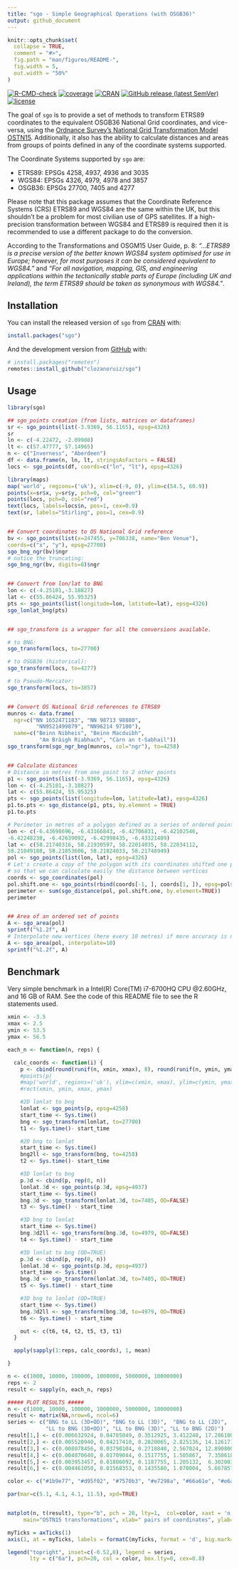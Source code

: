 ```yaml
---
title: "sgo - Simple Geographical Operations (with OSGB36)"
output: github_document
---
```


<!-- README.md is generated from README.Rmd. Please edit that file -->

```r
knitr::opts_chunk$set(
  collapse = TRUE,
  comment = "#>",
  fig.path = "man/figures/README-",
  fig.width = 5,
  out.width = "50%"
)
```

<!-- badges: start -->
[![R-CMD-check](https://github.com/clozanoruiz/sgo/workflows/R-CMD-check/badge.svg?branch=main)](https://github.com/clozanoruiz/sgo/actions?workflow=R-CMD-check)
[![coverage](https://codecov.io/gh/clozanoruiz/sgo/branch/main/graph/badge.svg?token=Qd5gkpnxFc)](https://app.codecov.io/gh/clozanoruiz/sgo?branch=main)
[![CRAN](https://www.r-pkg.org/badges/version/sgo)](https://cran.r-project.org/package=sgo)
[![GitHub release (latest SemVer)](https://img.shields.io/github/v/release/clozanoruiz/sgo.svg?sort=semver&label=GitHub)](https://github.com/clozanoruiz/sgo/releases)
[![license](https://img.shields.io/badge/license-BSD%202--Clause-green.svg)](https://opensource.org/licenses/BSD-2-Clause)
<!-- badges: end -->

The goal of `sgo` is to provide a set of methods to transform ETRS89 coordinates to the equivalent
OSGB36 National Grid coordinates, and vice-versa, using the [Ordnance Survey's National Grid Transformation Model OSTN15](https://www.ordnancesurvey.co.uk/blog/2016/09/ostn15-new-geoid-britain/). Additionally, it also has the ability to calculate distances and areas from groups of points defined in any of the coordinate systems supported.

The Coordinate Systems supported by `sgo` are:

* ETRS89: EPSGs 4258, 4937, 4936 and 3035
* WGS84: EPSGs 4326, 4979, 4978 and 3857
* OSGB36: EPSGs 27700, 7405 and 4277

Please note that this package assumes that the Coordinate Reference Systems
(CRS) ETRS89 and WGS84 are the same within the UK, but this shouldn't be a
problem for most civilian use of GPS satellites. If a high-precision
transformation between WGS84 and ETRS89 is required then it is recommended
to use a different package to do the conversion.

According to the Transformations and OSGM15 User Guide, p. 8:
*"...ETRS89 is a precise version of the better known WGS84  system
optimised for use in Europe; however, for most purposes it can be considered
equivalent to WGS84."* and *"For all navigation, mapping, GIS, and engineering
applications within the tectonically stable parts of Europe (including UK and
Ireland), the term ETRS89 should be taken as synonymous with WGS84."*.

## Installation

You can install the released version of `sgo` from [CRAN](https://CRAN.R-project.org) with:

``` r
install.packages("sgo")
```

And the development version from [GitHub](https://github.com/) with:

``` r
# install.packages("remotes")
remotes::install_github("clozanoruiz/sgo")
```
## Usage

```r
library(sgo)

## sgo_points creation (from lists, matrices or dataframes)
sr <- sgo_points(list(-3.9369, 56.1165), epsg=4326)
sr
ln <- c(-4.22472, -2.09908)
lt <- c(57.47777, 57.14965)
n <- c("Inverness", "Aberdeen")
df <- data.frame(n, ln, lt, stringsAsFactors = FALSE)
locs <- sgo_points(df, coords=c("ln", "lt"), epsg=4326)

library(maps)
map('world', regions=('uk'), xlim=c(-9, 0), ylim=c(54.5, 60.9))
points(x=sr$x, y=sr$y, pch=0, col="green")
points(locs, pch=0, col="red")
text(locs, labels=locs$n, pos=1, cex=0.9)
text(sr, labels="Stirling", pos=1, cex=0.9)


## Convert coordinates to OS National Grid reference
bv <- sgo_points(list(x=247455, y=706338, name="Ben Venue"),
coords=c("x", "y"), epsg=27700)
sgo_bng_ngr(bv)$ngr
# notice the truncating:
sgo_bng_ngr(bv, digits=8)$ngr


## Convert from lon/lat to BNG
lon <- c(-4.25181,-3.18827)
lat <- c(55.86424, 55.95325)
pts <- sgo_points(list(longitude=lon, latitude=lat), epsg=4326)
sgo_lonlat_bng(pts)


## sgo_transform is a wrapper for all the conversions available.

# to BNG:
sgo_transform(locs, to=27700)

# to OSGB36 (historical):
sgo_transform(locs, to=4277)

# to Pseudo-Mercator:
sgo_transform(locs, to=3857)


## Convert OS National Grid references to ETRS89
munros <- data.frame(
  ngr=c("NN 1652471183", "NN 98713 98880",
         "NN9521499879", "NN96214 97180"),
  name=c("Beinn Nibheis", "Beinn Macduibh",
          "Am Bràigh Riabhach", "Càrn an t-Sabhail"))
sgo_transform(sgo_ngr_bng(munros, col="ngr"), to=4258)


## Calculate distances
# Distance in metres from one point to 2 other points
p1 <- sgo_points(list(-3.9369, 56.1165), epsg=4326)
lon <- c(-4.25181,-3.18827)
lat <- c(55.86424, 55.95325)
pts <- sgo_points(list(longitude=lon, latitude=lat), epsg=4326)
p1.to.pts <- sgo_distance(p1, pts, by.element = TRUE)
p1.to.pts

# Perimeter in metres of a polygon defined as a series of ordered points:
lon <- c(-6.43698696, -6.43166843, -6.42706831, -6.42102546,
-6.42248238, -6.42639092, -6.42998435, -6.43321409)
lat <- c(58.21740316, 58.21930597, 58.22014035, 58.22034112,
58.21849188, 58.21853606, 58.21824033, 58.21748949)
pol <- sgo_points(list(lon, lat), epsg=4326)
# Let's create a copy of the polygon with its coordinates shifted one position
# so that we can calculate easily the distance between vertices
coords <- sgo_coordinates(pol)
pol.shift.one <- sgo_points(rbind(coords[-1, ], coords[1, ]), epsg=pol$epsg)
perimeter <- sum(sgo_distance(pol, pol.shift.one, by.element=TRUE))
perimeter


## Area of an ordered set of points
A <- sgo_area(pol)
sprintf("%1.2f", A)
# Interpolate new vertices (here every 10 metres) if more accuracy is needed
A <- sgo_area(pol, interpolate=10)
sprintf("%1.2f", A)
```
## Benchmark

Very simple benchmark in a Intel(R) Core(TM) i7-6700HQ CPU @2.60GHz, and 16 GB of RAM.
See the code of this README file to see the R statements used.
```r
xmin <- -3.5
xmax <- 2.5
ymin <- 53.5
ymax <- 56.5

each_n <- function(n, reps) {

  calc_coords <- function(i) {
    p <- cbind(round(runif(n, xmin, xmax), 8), round(runif(n, ymin, ymax), 8))
    #points(p)
    #map('world', regions=('uk'), xlim=c(xmin, xmax), ylim=c(ymin, ymax))
    #rect(xmin, ymin, xmax, ymax)

    #2D lonlat to bng
    lonlat <- sgo_points(p, epsg=4258)
    start_time <- Sys.time()
    bng <- sgo_transform(lonlat, to=27700)
    t1 <- Sys.time()- start_time

    #2D bng to lonlat
    start_time <- Sys.time()
    bng2ll <- sgo_transform(bng, to=4258)
    t2 <- Sys.time()- start_time

    #3D lonlat to bng
    p.3d <- cbind(p, rep(0, n))
    lonlat.3d <- sgo_points(p.3d, epsg=4937)
    start_time <- Sys.time()
    bng.3d <- sgo_transform(lonlat.3d, to=7405, OD=FALSE)
    t3 <- Sys.time() - start_time

    #3D bng to lonlat
    start_time <- Sys.time()
    bng.3d2ll <- sgo_transform(bng.3d, to=4979, OD=FALSE)
    t4 <- Sys.time() - start_time

    #3D lonlat to bng (OD=TRUE)
    p.3d <- cbind(p, rep(0, n))
    lonlat.3d <- sgo_points(p.3d, epsg=4937)
    start_time <- Sys.time()
    bng.3d <- sgo_transform(lonlat.3d, to=7405, OD=TRUE)
    t5 <- Sys.time() - start_time

    #3D bng to lonlat (OD=TRUE)
    start_time <- Sys.time()
    bng.3d2ll <- sgo_transform(bng.3d, to=4979, OD=TRUE)
    t6 <- Sys.time() - start_time

    out <- c(t6, t4, t2, t5, t3, t1)
  }

  apply(sapply(1:reps, calc_coords), 1, mean)

}

n <- c(1000, 10000, 100000, 1000000, 5000000, 10000000)
reps <- 2
result <- sapply(n, each_n, reps)
```

```r
##### PLOT RESULTS #####
n <- c(1000, 10000, 100000, 1000000, 5000000, 10000000)
result <- matrix(NA,nrow=6, ncol=6)
series <- c("BNG to LL (3D+OD)", "BNG to LL (3D)",  "BNG to LL (2D)",
            "LL to BNG (3D+OD)", "LL to BNG (3D)", "LL to BNG (2D)")
result[1,] <- c(0.006632924, 0.04785049, 0.3512925, 3.412248, 17.286100, 35.01287)
result[2,] <- c(0.005520940, 0.04217410, 0.2820065, 2.825136, 14.126171, 28.38339)
result[3,] <- c(0.008078456, 0.03790104, 0.2718840, 2.567024, 12.890800, 26.27742)
result[4,] <- c(0.004070640, 0.01709044, 0.1517755, 1.505867,  7.350618, 14.95144)
result[5,] <- c(0.003953457, 0.01806092, 0.1187755, 1.205132,  6.302003, 12.52924)
result[6,] <- c(0.004461050, 0.01568353, 0.1435580, 1.070004,  5.667857, 11.35794)

color <- c("#1b9e77", "#d95f02", "#7570b3", "#e7298a", "#66a61e", "#e6ab02")

par(mar=c(5.1, 4.1, 4.1, 11.5), xpd=TRUE)


matplot(n, t(result), type="b", pch = 20, lty=1,  col=color, xaxt = 'n', ylim=c(0,45), xlim=c(1, 10000000),
     main="OSTN15 transformations", xlab=" pairs of coordinates", ylab="seconds")

myTicks = axTicks(1)
axis(1, at = myTicks, labels = formatC(myTicks, format = 'd', big.mark=","))

legend("topright", inset=c(-0.52,0), legend = series,
       lty = c("6a"), pch=20, col = color, box.lty=0, cex=0.8)
```
